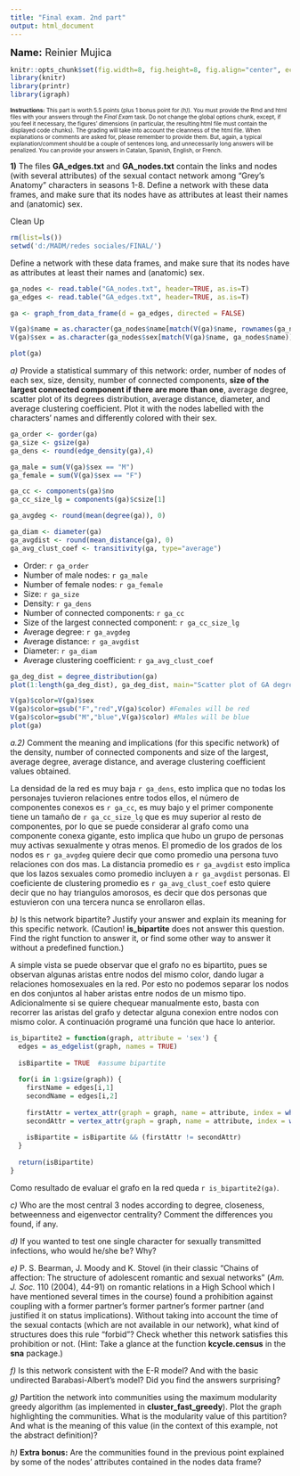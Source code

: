 ```yaml
---
title: "Final exam. 2nd part"
output: html_document
---
```


<font size="4"> **Name:**   Reinier Mujica   </font> 



```r
knitr::opts_chunk$set(fig.width=8, fig.height=8, fig.align="center", echo=TRUE, warning=FALSE, message=FALSE,autodep = TRUE,cache=TRUE)
library(knitr)
library(printr)
library(igraph)
```


<font size="1"> **Instructions:** This part is worth 5.5 points (plus 1 bonus point for *(h)*). You must provide the Rmd and html files with your answers through the *Final Exam* task. Do not change the global options chunk, except, if you feel it necessary, the figures' dimensions (in particular, the resulting html file must contain the displayed code chunks). The grading will take into account the cleanness of the html file. When explanations or comments are asked for, please remember to provide them. But, again,  a typical explanation/comment should be a couple of sentences long, and unnecessarily long answers will be penalized. You can provide your answers in Catalan, Spanish,  English, or French. </font> 


**1)** The files **GA_edges.txt** and **GA_nodes.txt** contain the links and nodes (with several attributes) of the sexual contact network among "Grey's Anatomy" characters in seasons 1-8. Define a network with these data frames, and make sure that its nodes have as attributes at least their names and (anatomic) sex.

Clean Up
``` r
rm(list=ls())
setwd('d:/MADM/redes sociales/FINAL/')
```

Define a network with these data frames, and make sure that its nodes have as attributes at least their names and (anatomic) sex.

``` r
ga_nodes <- read.table("GA_nodes.txt", header=TRUE, as.is=T)
ga_edges <- read.table("GA_edges.txt", header=TRUE, as.is=T)

ga <- graph_from_data_frame(d = ga_edges, directed = FALSE)

V(ga)$name = as.character(ga_nodes$name[match(V(ga)$name, rownames(ga_nodes))])
V(ga)$sex = as.character(ga_nodes$sex[match(V(ga)$name, ga_nodes$name)])

plot(ga)

```

*a)* Provide a statistical summary of this network: order, number of nodes of each sex, size, density, number of connected components, **size of the largest connected component if there are more than one**, average degree, scatter plot of its degrees distribution, average distance, diameter, and average clustering coefficient. Plot it with the nodes labelled with the characters' names and differently colored with their sex. 

``` r
ga_order <- gorder(ga)
ga_size <- gsize(ga)
ga_dens <- round(edge_density(ga),4)

ga_male = sum(V(ga)$sex == "M")
ga_female = sum(V(ga)$sex == "F")

ga_cc <- components(ga)$no
ga_cc_size_lg = components(ga)$csize[1]

ga_avgdeg <- round(mean(degree(ga)), 0)

ga_diam <- diameter(ga)
ga_avgdist <- round(mean_distance(ga), 0)
ga_avg_clust_coef <- transitivity(ga, type="average")
```

* Order: `r ga_order`
* Number of male nodes: `r ga_male`
* Number of female nodes: `r ga_female`
* Size: `r ga_size`
* Density: `r ga_dens`
* Number of connected components: `r ga_cc` 
* Size of the largest connected component: `r ga_cc_size_lg`
* Average degree: `r ga_avgdeg`
* Average distance: `r ga_avgdist`
* Diameter: `r ga_diam`
* Average clustering coefficient: `r ga_avg_clust_coef`

```r
ga_deg_dist = degree_distribution(ga)
plot(1:length(ga_deg_dist), ga_deg_dist, main="Scatter plot of GA degrees distribution", xlab="Degree", ylab="Distribution", pch=19)
```

```r
V(ga)$color=V(ga)$sex
V(ga)$color=gsub("F","red",V(ga)$color) #Females will be red
V(ga)$color=gsub("M","blue",V(ga)$color) #Males will be blue
plot(ga)
```


*a.2)* Comment the meaning and implications (for this specific network) of the density, number of connected components and size of the largest, average degree, average distance,  and average clustering coefficient values obtained.

La densidad de la red es muy baja `r ga_dens`, esto implica que no todas los personajes tuvieron relaciones entre todos ellos, el número de componentes conexos es `r ga_cc`, es muy bajo y el primer componente tiene un tamaño de `r ga_cc_size_lg` que es muy superior al resto de componentes, por lo que se puede considerar al grafo como una componente conexa gigante, esto implica que hubo un grupo de personas muy activas sexualmente y otras menos. El promedio de los grados de los nodos es `r ga_avgdeg` quiere decir que como promedio una persona tuvo relaciones con dos mas. La distancia promedio es `r ga_avgdist` esto implica que los lazos sexuales como promedio incluyen a `r ga_avgdist` personas. El coeficiente de clustering promedio es `r ga_avg_clust_coef` esto quiere decir que no hay triangulos amorosos, es decir que dos personas que estuvieron con una tercera nunca se enrollaron ellas.


*b)* Is this network bipartite? Justify your answer and explain its meaning for this specific network. (Caution! **is_bipartite** does not answer this question. Find the right function to answer it, or find some other way to answer it without a predefined function.)

A simple vista se puede observar que el grafo no es bipartito, pues se observan algunas aristas entre nodos del mismo color, dando lugar a relaciones homosexuales en la red. Por esto no podemos separar los nodos en dos conjuntos al haber aristas entre nodos de un mismo tipo. Adicionalmente si se quiere chequear manualmente esto, basta con recorrer las aristas del grafo y detectar alguna conexion entre nodos con mismo color. A continuación programé una función que hace lo anterior.

```r
is_bipartite2 = function(graph, attribute = 'sex') {
  edges = as_edgelist(graph, names = TRUE)
  
  isBipartite = TRUE  #assume bipartite
  
  for(i in 1:gsize(graph)) {
    firstName = edges[i,1]
    secondName = edges[i,2]
    
    firstAttr = vertex_attr(graph = graph, name = attribute, index = which(V(graph)$name == firstName))
    secondAttr = vertex_attr(graph = graph, name = attribute, index = which(V(graph)$name == secondName))
    
    isBipartite = isBipartite && (firstAttr != secondAttr)
  }
  
  return(isBipartite)
}

```
Como resultado de evaluar el grafo en la red queda `r is_bipartite2(ga)`.



*c)* Who are the most central 3 nodes according to degree, closeness, betweenness and eigenvector centrality? Comment the differences you found, if any.

*d)* If you wanted to test one single character for sexually transmitted infections, who would he/she be? Why?

*e)* P. S. Bearman, J. Moody and K. Stovel (in their classic "Chains of affection: The structure of adolescent romantic and sexual networks" (*Am. J. Soc.* 110 (2004), 44-91) on romantic relations in a High School which I have mentioned several times in the course) found a prohibition against coupling with a former partner’s former partner’s former partner (and justified it on status implications). Without taking into account the time of the sexual contacts (which are not available in our network), what kind of structures does this rule "forbid"? Check whether this network satisfies this prohibition or not. (Hint: Take a glance at the function **kcycle.census** in the **sna** package.)

*f)* Is this network consistent with the E-R model? And with the basic undirected Barabasi-Albert's model? Did you find the answers surprising?

*g)* Partition the network into communities using the maximum modularity greedy algorithm (as implemented in **cluster_fast_greedy**). Plot the graph highlighting the communities.
What is the modularity value of this partition? And what is the meaning of this value (in the context of this example, not the abstract definition)? 

*h)* **Extra bonus:** Are the  communities found in the previous point explained by some of the nodes' attributes contained in the nodes data frame?

